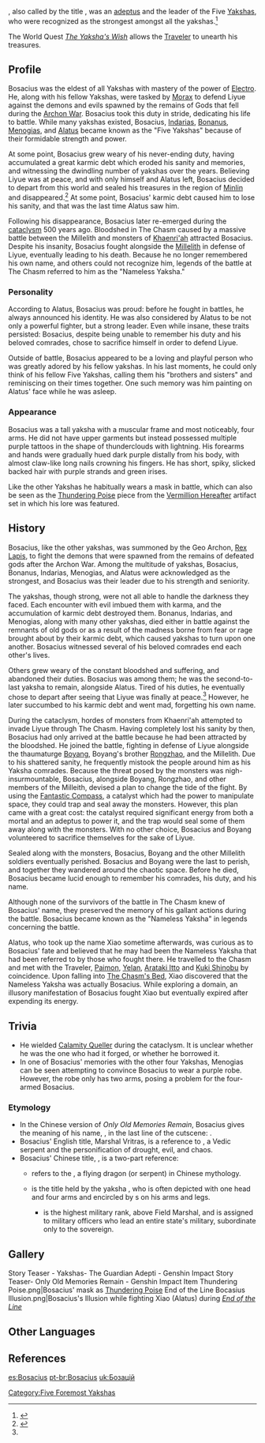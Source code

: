 {{Character Infobox
|type             = Historical
|image            = NPC Bosacius.png
|region           = Liyue
|affiliation      = Adepti
|affiliation2     = Yakshas
|element          = Electro
|title            = Marshal Vritras
|voiceEN          = Brook Chalmers<ref>Twitter: [https://twitter.com/brookchalmersvo/status/1532402965587251208 VA Self Announcement]</ref>
|voiceCN          = [https://zh.moegirl.org.cn/淦子齐 淦子齐]<ref name="VA">Bilibili: [https://www.bilibili.com/video/BV1mW4y1C7eD 《原神》剧情PV-「惟余旧忆」]</ref>
|voiceJP          = {{w|ja:松田健一郎|Kenichiro Matsuda (松田健一郎)}}<ref name="VA" />
|deceased         = Past
}}
{{Lang|'''Bosacius'''|zh=浮舍|zh_rm=Fúshě}}, also called by the title {{Lang|'''Marshal Vritras'''|zh=腾蛇太元帅|zh_rm=Téngshé Dàyuánshuài|zh_lit=Generalissimo Soaring Snake}}, was an [[adeptus]] and the leader of the Five [[Yakshas]], who were recognized as the strongest amongst all the yakshas.<ref name="YTGA">{{Ref/Book|Yakshas: The Guardian Adepti}}</ref>

The World Quest ''[[The Yaksha's Wish]]'' allows the [[Traveler]] to unearth his treasures.

==Profile==
Bosacius was the eldest of all Yakshas with mastery of the power of [[Electro]]. He, along with his fellow Yakshas, were tasked by [[Morax]] to defend Liyue against the demons and evils spawned by the remains of Gods that fell during the [[Archon War]]. Bosacius took this duty in stride, dedicating his life to battle. While many yakshas existed, Bosacius, [[Indarias]], [[Bonanus]], [[Menogias]], and [[Xiao|Alatus]] became known as the "Five Yakshas" because of their formidable strength and power.

At some point, Bosacius grew weary of his never-ending duty, having accumulated a great karmic debt which eroded his sanity and memories, and witnessing the dwindling number of yakshas over the years. Believing Liyue was at peace, and with only himself and Alatus left, Bosacius decided to depart from this world and sealed his treasures in the region of [[Minlin]] and disappeared.<ref name="TYW">{{Ref/Quest|The Yaksha's Wish}}</ref> At some point, Bosacius' karmic debt caused him to lose his sanity, and that was the last time Alatus saw him.

Following his disappearance, Bosacius later re-emerged during the [[cataclysm]] 500 years ago. Bloodshed in The Chasm caused by a massive battle between the Millelith and monsters of [[Khaenri'ah]] attracted Bosacius. Despite his insanity, Bosacius fought alongside the [[Millelith]] in defense of Liyue, eventually leading to his death. Because he no longer remembered his own name, and others could not recognize him, legends of the battle at The Chasm referred to him as the "Nameless Yaksha."

===Personality===
According to Alatus, Bosacius was proud: before he fought in battles, he always announced his identity. He was also considered by Alatus to be not only a powerful fighter, but a strong leader. Even while insane, these traits persisted: Bosacius, despite being unable to remember his duty and his beloved comrades, chose to sacrifice himself in order to defend Liyue.

Outside of battle, Bosacius appeared to be a loving and playful person who was greatly adored by his fellow yakshas. In his last moments, he could only think of his fellow Five Yakshas, calling them his "brothers and sisters" and reminiscing on their times together. One such memory was him painting on Alatus' face while he was asleep.

===Appearance===
Bosacius was a tall yaksha with a muscular frame and most noticeably, four arms. He did not have upper garments but instead possessed multiple purple tattoos in the shape of thunderclouds with lightning. His forearms and hands were gradually hued dark purple distally from his body, with almost claw-like long nails crowning his fingers. He has short, spiky, slicked backed hair with purple strands and green irises.

Like the other Yakshas he habitually wears a mask in battle, which can also be seen as the [[Thundering Poise]] piece from the [[Vermillion Hereafter]] artifact set in which his lore was featured.

==History==
Bosacius, like the other yakshas, was summoned by the Geo Archon, [[Rex Lapis]], to fight the demons that were spawned from the remains of defeated gods after the Archon War. Among the multitude of yakshas, Bosacius, Bonanus, Indarias, Menogias, and Alatus were acknowledged as the strongest, and Bosacius was their leader due to his strength and seniority.

The yakshas, though strong, were not all able to handle the darkness they faced. Each encounter with evil imbued them with karma, and the accumulation of karmic debt destroyed them. Bonanus, Indarias, and Menogias, along with many other yakshas, died either in battle against the remnants of old gods or as a result of the madness borne from fear or rage brought about by their karmic debt, which caused yakshas to turn upon one another. Bosacius witnessed several of his beloved comrades end each other's lives.

Others grew weary of the constant bloodshed and suffering, and abandoned their duties. Bosacius was among them; he was the second-to-last yaksha to remain, alongside Alatus. Tired of his duties, he eventually chose to depart after seeing that Liyue was finally at peace.<ref name="TYW" /> However, he later succumbed to his karmic debt and went mad, forgetting his own name.

During the cataclysm, hordes of monsters from Khaenri'ah attempted to invade Liyue through The Chasm. Having completely lost his sanity by then, Bosacius had only arrived at the battle because he had been attracted by the bloodshed. He joined the battle, fighting in defense of Liyue alongside the thaumaturge [[Boyang]], Boyang's brother [[Rongzhao]], and the Millelith. Due to his shattered sanity, he frequently mistook the people around him as his Yaksha comrades. Because the threat posed by the monsters was nigh-insurmountable, Bosacius, alongside Boyang, Rongzhao, and other members of the Milleith, devised a plan to change the tide of the fight. By using the [[Fantastic Compass]], a catalyst which had the power to manipulate space, they could trap and seal away the monsters. However, this plan came with a great cost: the catalyst required significant energy from both a mortal and an adeptus to power it, and the trap would seal some of them away along with the monsters. With no other choice, Bosacius and Boyang volunteered to sacrifice themselves for the sake of Liyue.

Sealed along with the monsters, Bosacius, Boyang and the other Millelith soldiers eventually perished. Bosacius and Boyang were the last to perish, and together they wandered around the chaotic space. Before he died, Bosacius became lucid enough to remember his comrades, his duty, and his name.

Although none of the survivors of the battle in The Chasm knew of Bosacius' name, they preserved the memory of his gallant actions during the battle. Bosacius became known as the "Nameless Yaksha" in legends concerning the battle.

Alatus, who took up the name Xiao sometime afterwards, was curious as to Bosacius' fate and believed that he may had been the Nameless Yaksha that had been referred to by those who fought there. He travelled to the Chasm and met with the Traveler, [[Paimon]], [[Yelan]], [[Arataki Itto]] and [[Kuki Shinobu]] by coincidence. Upon falling into [[The Chasm's Bed]], Xiao discovered that the Nameless Yaksha was actually Bosacius. While exploring a domain, an illusory manifestation of Bosacius fought Xiao but eventually expired after expending its energy.

==Trivia==
*He wielded [[Calamity Queller]] during the cataclysm. It is unclear whether he was the one who had it forged, or whether he borrowed it.
*In one of Bosacius' memories with the other four Yakshas, Menogias can be seen attempting to convince Bosacius to wear a purple robe. However, the robe only has two arms, posing a problem for the four-armed Bosacius.

===Etymology===
*In the Chinese version of ''Only Old Memories Remain'', Bosacius gives the meaning of his name, {{lang|mini=1|zh=浮舍|zh_rm=Fúshě}}, in the last line of the cutscene: {{lang|mini=1|zh='''浮'''生一刹，万般皆'''舍'''|zh_rm='''Fú''' shēng yī chà, wànbān jiē '''shě'''|zh_tl=In the moment of fleeting life, all is let go}}.
*Bosacius' English title, Marshal Vritras, is a reference to {{w|Vritra}}, a Vedic serpent and the personification of drought, evil, and chaos.
*Bosacius' Chinese title, {{lang|mini=1|zh=腾蛇太元帅|zh_rm=Téngshé Dàyuánshuài|zh_lit=Generalissimo Soaring Snake}}, is a two-part reference:
**{{lang|mini=1|zh=腾蛇|zh_rm=Téngshé|zh_lit=Soaring Snake}} refers to the {{lang|{{w|Teng (mythology)|Téngshé}}|zh=腾蛇}}, a flying dragon (or serpent) in Chinese mythology.
**{{lang|mini=1|zh=太元帅|zh_rm=Dàyuánshuài|zh_tl=Generalissimo|zh_lit=Great Marshal}} is the title held by the yaksha {{lang|{{w|Āṭavaka}}|zh=大元帅明王|zh_rm=Dàyuánshuài Míngwáng|zh_lit=Generalissimo Wisdom King}}, who is often depicted with one head and four arms and encircled by {{w|nāga}}s on his arms and legs.
***{{w|Generalissimo}} is the highest military rank, above Field Marshal, and is assigned to military officers who lead an entire state's military, subordinate only to the sovereign.

==Gallery==
<gallery hideaddbutton="true" captionalign="center">
Story Teaser - Yakshas- The Guardian Adepti - Genshin Impact
Story Teaser- Only Old Memories Remain - Genshin Impact
Item Thundering Poise.png|Bosacius' mask as [[Thundering Poise]]
End of the Line Bocasius Illusion.png|Bosacius's Illusion while fighting Xiao (Alatus) during ''[[End of the Line]]''
</gallery>

==Other Languages==
{{Other Languages
|default_hidden = 1
|en      = Bosacius
|zhs     = 浮舍
|zhs_rm  = Fúshě<ref name=CNreading>{{Ref/Quest|End of the Line|note=Chinese Voice-Over}}</ref>
|zht     = 浮舍
|zht_rm  = Fúshě<ref name=CNreading />
|ja      = 浮舎
|ja_rm   = Fusha<ref>{{Ref/Quest|End of the Line|note=Japanese Voice-Over}}</ref>
|ko      = {{tt|부사|浮舍}}
|ko_rm   = Busa
|es      = Bosacius
|fr      = Bosacius
|ru      = Босациус
|th      = Bosacius
|vi      = {{tt|Phù Xá|浮舍}}
|de      = Bosacius
|id      = Bosacius
|pt      = Bosacius
}}

==References==
{{Reflist|2}}

[[es:Bosacius]]
[[pt-br:Bosacius]]
[[uk:Бозацій]]
[[Category:Five Foremost Yakshas]]